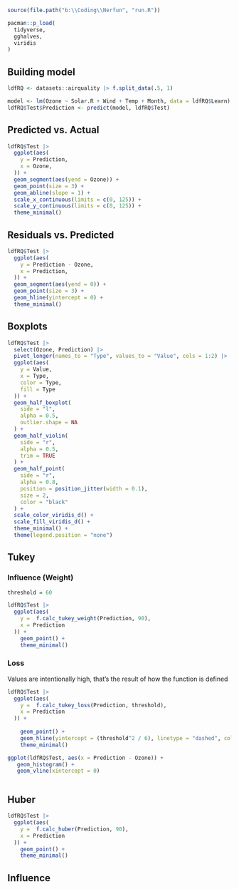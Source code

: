 ```r
source(file.path("b:\\Coding\\Nerfun", "run.R"))

pacman::p_load(
  tidyverse,
  gghalves,
  viridis
)
```

## Building model
```r
ldfRQ <- datasets::airquality |> f.split_data(.5, 1)

model <- lm(Ozone ~ Solar.R + Wind + Temp + Month, data = ldfRQ$Learn)
ldfRQ$Test$Prediction <- predict(model, ldfRQ$Test)
```

## Predicted vs. Actual
```r
ldfRQ$Test |> 
  ggplot(aes(
    y = Prediction,
    x = Ozone,
  )) + 
  geom_segment(aes(yend = Ozone)) +
  geom_point(size = 3) +
  geom_abline(slope = 1) +
  scale_x_continuous(limits = c(0, 125)) + 
  scale_y_continuous(limits = c(0, 125)) +
  theme_minimal() 
```

## Residuals vs. Predicted
```r
ldfRQ$Test |> 
  ggplot(aes(
    y = Prediction - Ozone,
    x = Prediction,
  )) + 
  geom_segment(aes(yend = 0)) +
  geom_point(size = 3) +
  geom_hline(yintercept = 0) +
  theme_minimal() 
```

## Boxplots
```r
ldfRQ$Test |>
  select(Ozone, Prediction) |>
  pivot_longer(names_to = "Type", values_to = "Value", cols = 1:2) |>
  ggplot(aes(
    y = Value,
    x = Type,
    color = Type,
    fill = Type
  )) +
  geom_half_boxplot(
    side = "l",
    alpha = 0.5,
    outlier.shape = NA
  ) +
  geom_half_violin(
    side = "r",
    alpha = 0.5,
    trim = TRUE
  ) +
  geom_half_point(
    side = "r",
    alpha = 0.8,
    position = position_jitter(width = 0.1),
    size = 2,
    color = "black"
  ) +
  scale_color_viridis_d() +
  scale_fill_viridis_d() +
  theme_minimal() +
  theme(legend.position = "none") 
```

## Tukey

### Influence (Weight) 
```r
threshold = 60

ldfRQ$Test |>
  ggplot(aes(
    y =  f.calc_tukey_weight(Prediction, 90),
    x = Prediction
  )) +
    geom_point() + 
    theme_minimal()
```

### Loss
Values are intentionally high, that's the result of how the function is defined
```r


ldfRQ$Test |>
  ggplot(aes(
    y =  f.calc_tukey_loss(Prediction, threshold),
    x = Prediction
  )) +
    
    geom_point() + 
    geom_hline(yintercept = (threshold^2 / 6), linetype = "dashed", color = "red") +
    theme_minimal()
```

```r
ggplot(ldfRQ$Test, aes(x = Prediction - Ozone)) +
   geom_histogram() +
   geom_vline(xintercept = 0)



```

## Huber 

```r
ldfRQ$Test |>
  ggplot(aes(
    y =  f.calc_huber(Prediction, 90),
    x = Prediction
  )) +
    geom_point() + 
    theme_minimal()
```

## Influence